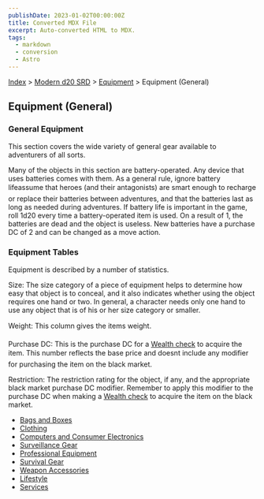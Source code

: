 ```yaml
---
publishDate: 2023-01-02T00:00:00Z
title: Converted MDX File
excerpt: Auto-converted HTML to MDX.
tags:
  - markdown
  - conversion
  - Astro
---
```






[Index](-index) > [Modern d20 SRD](modern-d20-srd-index) > [Equipment](modern-d20-srd-equipment-index) > Equipment (General)




## Equipment (General)


### General Equipment


This section covers the wide variety of general gear available to adventurers of all sorts.


Many of the objects in this section are battery-operated. Any device that uses batteries comes with them. As a general rule, ignore battery lifeassume that heroes (and their antagonists) are smart enough to recharge or replace their batteries between adventures, and that the batteries last as long as needed during adventures. If battery life is important in the game, roll 1d20 every time a battery-operated item is used. On a result of 1, the batteries are dead and the object is useless. New batteries have a purchase DC of 2 and can be changed as a move action.


### Equipment Tables


Equipment is described by a number of statistics.


Size: The size category of a piece of equipment helps to determine how easy that object is to conceal, and it also indicates whether using the object requires one hand or two. In general, a character needs only one hand to use any object that is of his or her size category or smaller.


Weight: This column gives the items weight.


Purchase DC: This is the purchase DC for a [Wealth
  check](modern-d20-srd-wealth-wealth-check) to acquire the item. This number reflects the base price and doesnt include any modifier for purchasing the item on the black market.


Restriction: The restriction rating for the object, if any, and the appropriate black market purchase DC modifier. Remember to apply this modifier to the purchase DC when making a [Wealth
  check](modern-d20-srd-wealth-wealth-check) to acquire the item on the black market.


- [Bags and Boxes](modern-d20-srd-equipment-bags-boxes)
- [Clothing](modern-d20-srd-equipment-clothing)
- [Computers and Consumer Electronics](modern-d20-srd-equipment-computers-consumer-electronics)
- [Surveillance Gear](modern-d20-srd-equipment-surveillance-gear)
- [Professional Equipment](modern-d20-srd-equipment-professional-equipment)
- [Survival Gear](modern-d20-srd-equipment-survival-gear)
- [Weapon Accessories](modern-d20-srd-equipment-weapon-accessories)
- [Lifestyle](modern-d20-srd-equipment-lifestyle)
- [Services](modern-d20-srd-equipment-services)



